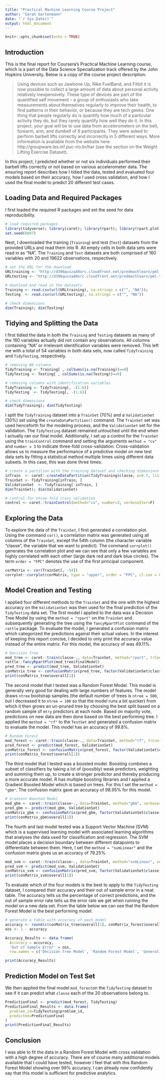 ---
title: "Practical Machine Learning Course Project"
author: "Sarah Gartenmann"
date: "`r Sys.Date()`"
output: html_document
---

```{r setup, include=FALSE}
knitr::opts_chunk$set(echo = TRUE)
```

## Introduction
This is the final report for Coursera’s Practical Machine Learning course, which is a part of the Data Science Specialization track offered by the John Hopkins University. Below is a copy of the course project description: 

> Using devices such as Jawbone Up, Nike FuelBand, and Fitbit it is now possible to collect a large amount of data about personal activity relatively inexpensively. These type of devices are part of the quantified self movement – a group of enthusiasts who take measurements about themselves regularly to improve their health, to find patterns in their behavior, or because they are tech geeks. One thing that people regularly do is quantify how much of a particular activity they do, but they rarely quantify how well they do it. In this project, your goal will be to use data from accelerometers on the belt, forearm, arm, and dumbell of 6 participants. They were asked to perform barbell lifts correctly and incorrectly in 5 different ways. More information is available from the website here: http://groupware.les.inf.puc-rio.br/har (see the section on the Weight Lifting Exercise Dataset).

In this project, I predicted whether or not six individuals performed their barbell lifts correctly or not based on various accelerometer data. The ensuring report describes how I tidied the data, tested and evaluated four models based on their accuracy, how I used cross validation, and how I used the final model to predict 20 different test cases. 

## Loading Data and Required Packages
I first loaded the required R packages and set the seed for data reproducibility.
```{r part1, eval = FALSE}
# load required packages
library(tidyverse); library(caret); library(rpart); library(rpart.plot); library(corrplot); library(rattle); library(kernlab)
set.seed(0807)
```

Next, I downloaded the training (`Training`) and test (`Test`) datasets from the provided URLs and read them into R. All empty cells in both data sets were read in as "NA". The `Training` and `Test` datasets are both comprised of 160 variables with 20 and 19622 observations, respectively. 
```{r part2}
# set the URL for the download
URLtraining <- "http://d396qusza40orc.cloudfront.net/predmachlearn/pml-training.csv"
URLtesting <- "http://d396qusza40orc.cloudfront.net/predmachlearn/pml-testing.csv"

# download and read in the datasets
Training <- read.csv(url(URLtraining), na.strings = c("", "NA")); 
Testing  <- read.csv(url(URLtesting), na.strings = c("", "NA"))

# check dimensions
dim(Training); dim(Testing)
```

## Tidying and Splitting the Data
I first tidied the data in both the `Training` and `Testing` datasets as many of the 160 variables actually did not contain any observations. All columns containing "NA" or irrelevant identification variables were removed. This left me with a total of 54 variables in both data sets, now called `TidyTraining` and `TidyTesting`, respectively.
```{r part3, warning = FALSE}
# removing NA columns 
TidyTraining <- Training[ , colSums(is.na(Training))==0] 
TidyTesting <- Testing[ , colSums(is.na(Testing))==0]

# removing columns with identification variables
TidyTraining <- TidyTraining[, -(1:6)]
TidyTesting  <- TidyTesting[, -(1:6)]

# check dimensions
dim(TidyTraining); dim(TidyTesting)
```

I split the `TidyTraining` dataset into a `TrainSet` (70%) and a `ValidationSet` (30%) set using the `createDataPartition()` command. The `TrainSet` set was used henceforth for the modeling process, and the `ValidationSet` set for the validation. The `TidyTesting` dataset remained untouched until the end when I actually ran our final model. Additionally, I set up a control for the `TrainSet` using the `trainControl` command and setting the arguments `method = "cv"` and `number = 3` to indicate three-fold cross-validation. Cross-validation allows us to measure the performance of a predictive model on new test data sets by fitting a statistical method multiple times using different data subsets. In this case, this was done three times.  
```{r part4}
# create a partition with the training dataset and checking dimensions
inTrain  <- caret::createDataPartition(TidyTraining$classe, p=0.7, list=FALSE)
TrainSet <- TidyTraining[inTrain, ]
ValidationSet  <- TidyTraining[-inTrain, ]
dim(TrainSet); dim(ValidationSet)

# control for three-fold cross validation
control <- caret::trainControl(method="cv", number=3, verboseIter=F)
```

## Exploring the Data
To explore the data of the `TrainSet`, I first generated a correlation plot. Using the command `cor()`, a correlation matrix was generated using all columns of the `TrainSet`, except the 54th column (the character variable "classe", the variable that we want to predict). The command `corrplot()` generates the correlation plot and we can see that only a few variables are highly correlated with each other (large dark red and dark blue circles). The term `order = "FPC"` denotes the use of the first principal component.
``` {r part5}
corMatrix <- cor(TrainSet[, -54])
corrplot::corrplot(corMatrix, type = "upper", order = "FPC", cl.cex = 0.5, tl.cex = 0.5, tl.col = rgb(0, 0, 0), title = "Correlation Plot of Accelerometer Measurments in the TrainSet", mar=c(0,0,1,0))
```
## Model Creation and Testing
I applied four different methods to the `TrainSet` and the one with the highest accuracy on the `ValidationSet` was then used for the final prediction of the `TidyTesting` data set. The first model I applied to the data was a Decision Tree Model by using the `method = "rpart"` on the `TrainSet` and subsequently generating the tree using the `fancyRpartPlot` command of the `rattle` package. To evaluate the model, I generated a confusion matrix which categorized the predictions against their actual values. In the interest of keeping this report concise, I decided to only print the accuracy value instead of the entire matrix. For this model, the accuracy of was 49.11%. 
```{r part6}
# Decision Tree
mod_tree <- caret::train(classe~., data=TrainSet, method="rpart", trControl=control)
rattle::fancyRpartPlot(mod_tree$finalModel)
pred_tree <- predict(mod_tree, ValidationSet)
conMatrix_tree <- confusionMatrix(pred_tree, factor(ValidationSet$classe))
print(conMatrix_tree$overall[1])
```

The second model that I tested was a Random Forest Model. This model is generally very good for dealing with large numbers of features. The model draws `ntree` bootstrap samples (the default number of trees is `ntree = 500`, but I decreased it to `ntree = 100` so that the model runs a bit quicker) from which it then grows an un-pruned tree by choosing the best split based on a random sample of `mtry` predictors at each node. Based on majority vote, predictions on new data are then done based on the best performing tree. I applied the `method = "rf"` to the `TestSet` and generated a confusion matrix to evaluate the model. This model has an accuracy of 99.8%.    
```{r part7}
# Random Forest
mod_forest <- caret::train(classe~., data=TrainSet, method="rf", trControl=control, ntree=100)
pred_forest <- predict(mod_forest, ValidationSet)
conMatrix_forest <- confusionMatrix(pred_forest, factor(ValidationSet$classe))
print(conMatrix_forest$overall[1])
```

The third model that I tested was a boosted model. Boosting combines a subset of classifiers by taking a lot of (possibly) weak predictors, weighting and summing them up, to create a stronger predictor and thereby producing a more accurate model. R has multiple boosting libraries and I applied a Gradient Boosted Model which is based on trees. For this I set the `method = "gbm"`. The confusion matrix gave an accuracy of 98.95% for this model. 
```{r part8}
# Gradient Boosted Model
mod_gbm <- caret::train(classe~., data=TrainSet, method="gbm", verbose=FALSE, trControl=control)
pred_gbm <- predict(mod_gbm, ValidationSet)
conMatrix_gbm <- confusionMatrix(pred_gbm, factor(ValidationSet$classe))
print(conMatrix_gbm$overall[1])
```

The fourth and last model tested was a Support Vector Machine (SVM) which is a supervised learning model with associated learning algorithms that analyses the data used for classification and regression. The SVM model places a decision boundary between different datapoints to differentiate between them. Here, I set the `method = "svmLinear"` and the confusion matrix gives us an accuracy of 79.25%. 
```{r part9}
mod_svm <- caret::train(classe~., data=TrainSet, method="svmLinear", verbose=FALSE)
pred_svm <- predict(mod_svm, ValidationSet)
conMatrix_svm <- confusionMatrix(pred_svm, factor(ValidationSet$classe))
print(conMatrix_svm$overall[1])
```

To evaluate which of the four models is the best to apply to the `TidyTesting` dataset, I compared their accuracy and their out of sample error in a neat table. The accuracy tells us the percentage of correct predictions, and the out of sample error rate tells us the error rate we get when running the model on a new data set. From the table below we can see that the Random Forest Model is the best performing model. 
```{r part10}
# generate a table with accuracy of each model
accuracy <- round(c(conMatrix_tree$overall[1], conMatrix_forest$overall[1], conMatrix_gbm$overall[1], conMatrix_svm$overall[1]), 3)
oos <- 1 - accuracy

Accuracy_Results <- data.frame(
  Accuracy = accuracy, 
  'Out of Sample Error' = oos,
  row.names = c('Decision Tree Model', 'Random Forest Model', 'Generalised Boosted Model', 'Support Vector Machine Model'))

print(Accuracy_Results)
```

## Prediction Model on Test Set
We then applied the final model `mod_forest`on the `TidyTesting` dataset to see if it can predict what `classe` each of the 20 observations belong to. 
```{r part11}
PredictionFinal <- predict(mod_forest, TidyTesting)
PredictionFinal_Results <- data.frame(
  problem_id=TidyTesting$problem_id,
  predicted=PredictionFinal
)
print(PredictionFinal_Results)

```

## Conclusion
I was able to fit the data in a Random Forest Model with cross validation with a high degree of accuracy. There are of course many additional models available that I could have tested, however I feel that with this Random Forest Model showing over 99% accuracy, I can already now confidently say that this model is sufficient for predictive analytics.  

